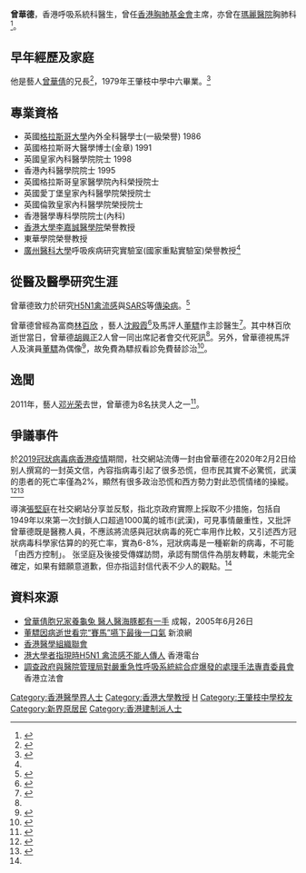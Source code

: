 '''曾華德'''，香港呼吸系統科醫生，曾任[[香港胸肺基金會|香港胸肺基金會]]主席，亦曾在[[瑪麗醫院|瑪麗醫院]]胸肺科<ref>{{Cite web|title=中卓醫務「撤辣」前斥1.5億購中環乙廈全層 董事包括曾華倩胞兄|url=https://www.hk01.com/地產樓市/556960/中卓醫務-撤辣-前斥1-5億購中環乙廈全層-董事包括曾華倩胞兄|access-date=2021-06-01|date=2020-12-03|last=蔡偉南|work=香港01|language=zh-HK|archive-date=2021-06-03|archive-url=https://web.archive.org/web/20210603085332/https://www.hk01.com/%E5%9C%B0%E7%94%A2%E6%A8%93%E5%B8%82/556960/%E4%B8%AD%E5%8D%93%E9%86%AB%E5%8B%99-%E6%92%A4%E8%BE%A3-%E5%89%8D%E6%96%A51-5%E5%84%84%E8%B3%BC%E4%B8%AD%E7%92%B0%E4%B9%99%E5%BB%88%E5%85%A8%E5%B1%A4-%E8%91%A3%E4%BA%8B%E5%8C%85%E6%8B%AC%E6%9B%BE%E8%8F%AF%E5%80%A9%E8%83%9E%E5%85%84|dead-url=no}}</ref>。

== 早年經歷及家庭 ==
他是藝人[[曾華倩|曾華倩]]的兄長<ref>{{Cite web|title=Executive日記——曾華倩育兒有方「小水怪」揚威學界|url=http://news.h1.com.hk/dailynews/headline_news_detail_columnist.asp?id=228147&section_name=wtt&kw=0|accessdate=2020-02-04|author=KellyChu|date=2013-02-28|format=|work=https|publisher=頭條日報|language=zh|archive-date=2021-04-19|archive-url=https://web.archive.org/web/20210419050306/https://hd.stheadline.com/news/columns/%E6%97%A5%E5%A0%B1-%E5%B0%88%E6%AC%84/|dead-url=no}}</ref>，1979年王肇枝中學中六畢業。<ref name=":0">{{Cite web|title=曾華德教授(一九七九年校友)|url=http://www.wscss.edu.hk/ch/06sharings/06s_1979_tsang-wah-tak.htm|accessdate=2020-02-04|author=|date=|format=|publisher=王肇枝中學|language=|archive-date=2020-02-04|archive-url=https://web.archive.org/web/20200204114854/http://www.wscss.edu.hk/ch/06sharings/06s_1979_tsang-wah-tak.htm|dead-url=no}}</ref>

== 專業資格 ==

* 英國[[格拉斯哥大學|格拉斯哥大學]]內外全科醫學士(一級榮譽) 1986
* 英國格拉斯哥大醫學博士(金章) 1991
* 英國皇家內科醫學院院士 1998
* 香港內科醫學院院士 1995
* 英國格拉斯哥皇家醫學院內科榮授院士
* 英國愛丁堡皇家內科醫學院榮授院士
* 英國倫敦皇家內科醫學院榮授院士
* 香港醫學專科學院院士(內科)
* [[香港大學李嘉誠醫學院|香港大學李嘉誠醫學院]]榮譽教授
* 東華學院榮譽教授
* [[廣州醫科大學|廣州醫科大學]]呼吸疾病研究實驗室(國家重點實驗室)榮譽教授<ref name=":0" />

== 從醫及醫學研究生涯 ==
曾華德致力於研究[[H5N1|H5N1]][[禽流感|禽流感]]與[[SARS|SARS]]等[[傳染病|傳染病]]。<ref>{{Cite news|url=https://hk.news.appledaily.com/local/daily/article/20180306/20323372|title=首現感染　內地專家急來港|author=|date=2018-03-06|work=|publisher=蘋果日報|accessdate=2020-02-04|language=|format=|archive-date=2020-02-04|archive-url=https://web.archive.org/web/20200204114854/https://hk.news.appledaily.com/local/daily/article/20180306/20323372|dead-url=no}}</ref>

曾華德曾經為富商[[林百欣|林百欣]] ，藝人[[沈殿霞|沈殿霞]]<ref>{{Cite news|url=http://ent.sina.com.cn/s/h/2006-12-06/17301359124.html|title=肥姐详述三度闯鬼门关经过 感悟到生命很宝贵|author=信息时报|date=2006-12-06|work=新浪网|publisher=|accessdate=2020-02-04|language=|format=|archive-date=2020-02-04|archive-url=https://web.archive.org/web/20200204114856/http://ent.sina.com.cn/s/h/2006-12-06/17301359124.html|dead-url=no}}</ref>及馬評人[[董驃|董驃]]作主診醫生<ref name=":1">{{Cite news|url=http://paper.wenweipo.com/2013/09/23/HK1309230015.htm|title=懸壺書香世家 妻乃港台「才女」|author=|date=2013-09-23|work=|publisher=文汇报 (香港)|accessdate=2020-02-04|language=|format=|archive-date=2013-09-28|archive-url=https://web.archive.org/web/20130928134254/http://paper.wenweipo.com/2013/09/23/HK1309230015.htm|dead-url=no}}</ref>。其中林百欣逝世當日，曾華德[[胡興正|胡興正]]2人曾一同出席記者會交代死訊<ref name=":1" />。另外，曾華德視馬評人及演員[[董驃|董驃]]為偶像<ref>{{Cite news|url=http://the-sun.on.cc/channels/ent/20060224/20060224000730_0000.html|title=怕正室紅顏子女爭產 董驃分定千萬身家|author=|date=2006-02-24|work=|publisher=東方日報 (香港)|accessdate=2020-02-04|language=|format=|archive-date=2020-02-04|archive-url=https://web.archive.org/web/20200204114851/http://the-sun.on.cc/channels/ent/20060224/20060224000730_0000.html|dead-url=no}}</ref>，故免費為驃叔看診免費替診治<ref>{{Cite news|url=http://ent.sina.com.cn/s/h/2006-02-24/1203996231.html|title=董骠因病逝世 看完“赛马”咽下最后一口气|author=新闻晨报|date=2006-02-24|work=|publisher=新浪网|accessdate=2020-02-04|language=|format=|archive-date=2019-06-09|archive-url=https://web.archive.org/web/20190609185643/http://ent.sina.com.cn/s/h/2006-02-24/1203996231.html|dead-url=no}}</ref>。

== 逸聞 ==
2011年，藝人[[邓光荣|邓光荣]]去世，曾華德为8名扶灵人之一<ref>{{Cite news|url=http://the-sun.on.cc/cnt/news/20130925/00407_049.html|title=好友超度胡興正 遺孀認屍成淚人|author=|date=2013-09-25|work=|publisher=東方日報 (香港)|accessdate=2020-02-04|language=|format=|archive-date=2013-10-03|archive-url=https://web.archive.org/web/20131003024618/http://the-sun.on.cc/cnt/news/20130925/00407_049.html|dead-url=no}}</ref>。

== 爭議事件 ==

於[[2019冠狀病毒病香港疫情|2019冠狀病毒病香港疫情]]期間，社交網站流傳一封由曾華德在2020年2月2日给别人撰寫的一封英文信，內容指病毒引起了很多恐慌，但市民其實不必驚慌，武漢的患者的死亡率僅為2%，顯然有很多政治恐慌和西方勢力對此恐慌情绪的操縱。<ref name=":2">{{Cite web|title=中卓醫務「撤辣」前斥1.5億購中環乙廈全層 董事包括曾華倩胞兄|url=https://www.hk01.com/地產樓市/556960/中卓醫務-撤辣-前斥1-5億購中環乙廈全層-董事包括曾華倩胞兄|access-date=2021-06-01|date=2020-12-03|last=蔡偉南|work=香港01|language=zh-HK|archive-date=2021-06-03|archive-url=https://web.archive.org/web/20210603085332/https://www.hk01.com/%E5%9C%B0%E7%94%A2%E6%A8%93%E5%B8%82/556960/%E4%B8%AD%E5%8D%93%E9%86%AB%E5%8B%99-%E6%92%A4%E8%BE%A3-%E5%89%8D%E6%96%A51-5%E5%84%84%E8%B3%BC%E4%B8%AD%E7%92%B0%E4%B9%99%E5%BB%88%E5%85%A8%E5%B1%A4-%E8%91%A3%E4%BA%8B%E5%8C%85%E6%8B%AC%E6%9B%BE%E8%8F%AF%E5%80%A9%E8%83%9E%E5%85%84|dead-url=no}}</ref><ref>{{Cite web|title=曾華倩胞兄曾華德醫生的信 指無需驚慌 現在顯然有很多政治恐慌|url=http://www.bastillepost.com/hongkong/article/5850254/|accessdate=2020-02-04|date=2020-02-04|work=www.bastillepost.com|archive-date=2021-04-19|archive-url=https://web.archive.org/web/20210419050225/https://www.bastillepost.com/hongkong/article/5850254-%e6%9b%be%e8%8f%af%e5%80%a9%e8%83%9e%e5%85%84%e6%9b%be%e8%8f%af%e5%be%b7%e9%86%ab%e7%94%9f%e7%9a%84%e4%bf%a1-%e6%8c%87%e7%84%a1%e9%9c%80%e9%a9%9a%e6%85%8c-%e7%8f%be%e5%9c%a8%e9%a1%af%e7%84%b6%e6%9c%89|dead-url=no}}</ref>

導演[[張堅庭|張堅庭]]在社交網站分享並反駁，指北京政府實際上採取不少措施，包括自1949年以來第一次封鎖人口超過1000萬的城市(武漢)，可見事情嚴重性，又批評曾華德既是醫務人員，不應該將流感與冠狀病毒的死亡率用作比較，又引述西方冠狀病毒科學家估算的的死亡率，實為6-8%，冠狀病毒是一種嶄新的病毒，不可能「由西方控制」。 张坚庭及後接受傳媒訪問，承認有關信件為朋友轉載，未能完全確定，如果有錯願意道歉，但亦指這封信代表不少人的觀點。<ref name=":2" />

==資料來源==
*[https://web.archive.org/web/20060411121057/http://www.singpao.com/20050626/local/729277.html 曾華倩胞兄家養龜兔 醫人醫海豚都有一手] 成報，2005年6月26日
*[http://ent.sina.com.cn/s/h/2006-02-24/1203996231.html 董驃因病逝世看完“賽馬”嚥下最後一口氣] {{Wayback|url=http://ent.sina.com.cn/s/h/2006-02-24/1203996231.html |date=20190609185643 }} 新浪網
*[http://www.fmshk.com.hk/hkts/council.htm 香港醫學組織聯會] {{Wayback|url=http://www.fmshk.com.hk/hkts/council.htm |date=20080502052309 }}
*[http://www.rthk.org.hk/rthk/news/expressnews/20060103/20060103_55_278849.html 港大學者指現時H5N1 禽流感不能人傳人] {{Wayback|url=http://www.rthk.org.hk/rthk/news/expressnews/20060103/20060103_55_278849.html |date=20070310160459 }} 香港電台
*[http://legco.gov.hk/yr03-04/chinese/sc/sc_sars/reports/table_c.htm 調查政府與醫院管理局對嚴重急性呼吸系統綜合症爆發的處理手法專責委員會] {{Wayback|url=http://legco.gov.hk/yr03-04/chinese/sc/sc_sars/reports/table_c.htm |date=20191103050802 }} 香港立法會

[[Category:香港醫學界人士|Category:香港醫學界人士]]
[[Category:香港大學教授|Category:香港大學教授]]
[[Category:曾姓|H]]
[[Category:王肇枝中學校友|Category:王肇枝中學校友]]
[[Category:新界原居民|Category:新界原居民]]
[[Category:香港建制派人士|Category:香港建制派人士]]